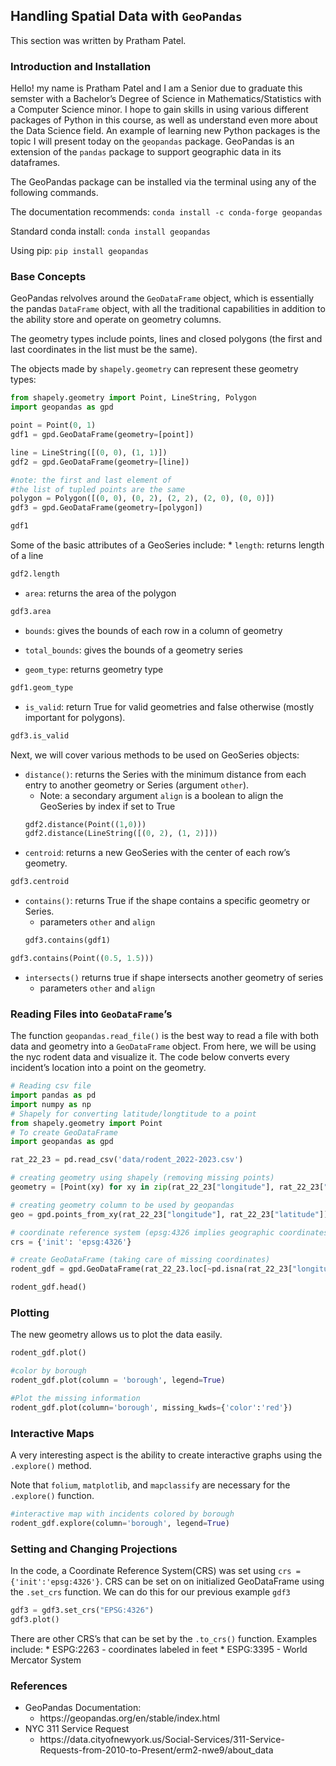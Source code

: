 ## Handling Spatial Data with `GeoPandas`

This section was written by Pratham Patel.

### Introduction and Installation

Hello! my name is Pratham Patel and I am a Senior due to graduate this 
semster with a Bachelor's Degree of Science in Mathematics/Statistics 
with a Computer Science minor. I hope to gain skills in using various 
different packages of Python in this course, as well as understand 
even more about the Data Science field. An example of learning new 
Python packages is the topic I will present today on the `geopandas` 
package. GeoPandas is an extension of the `pandas` package to support 
geographic data in its dataframes.

The GeoPandas package can be installed via the terminal using any of the following commands.

The documentation recommends:
`conda install -c conda-forge geopandas`

Standard conda install:
`conda install geopandas`

Using pip:
`pip install geopandas`

### Base Concepts

GeoPandas relvolves around the `GeoDataFrame` object, which is essentially the 
pandas `DataFrame` object, with all the traditional capabilities in addition to 
the ability store and operate on geometry columns.

The geometry types include points, lines and closed polygons (the first and last 
coordinates in the list must be the same).

The objects made by `shapely.geometry` can represent these geometry types:

```python
from shapely.geometry import Point, LineString, Polygon
import geopandas as gpd

point = Point(0, 1)
gdf1 = gpd.GeoDataFrame(geometry=[point])

line = LineString([(0, 0), (1, 1)])
gdf2 = gpd.GeoDataFrame(geometry=[line])

#note: the first and last element of 
#the list of tupled points are the same
polygon = Polygon([(0, 0), (0, 2), (2, 2), (2, 0), (0, 0)])
gdf3 = gpd.GeoDataFrame(geometry=[polygon])
```

```python
gdf1
```

Some of the basic attributes of a GeoSeries include:
* `length`: returns length of a line
```python
gdf2.length
```

* `area`: returns the area of the polygon
```python
gdf3.area
```

* `bounds`: gives the bounds of each row in a column of geometry

* `total_bounds`: gives the bounds of a geometry series

* `geom_type`: returns geometry type
```python
gdf1.geom_type
```

* `is_valid`: return True for valid geometries and false otherwise (mostly important for polygons).
```python
gdf3.is_valid
```


Next, we will cover various methods to be used on GeoSeries objects:

* `distance()`: returns the Series with the minimum distance from each entry to another geometry or 
Series (argument `other`).
    + Note: a secondary argument `align` is a boolean to align the GeoSeries by index if set to True
```python
gdf2.distance(Point((1,0)))
gdf2.distance(LineString([(0, 2), (1, 2)]))
```

* `centroid`: returns a new GeoSeries with the center of each row's geometry.
```python
gdf3.centroid
```

* `contains()`: returns True if the shape contains a specific geometry or Series.
    + parameters `other` and `align`
```python
gdf3.contains(gdf1)
```

```python
gdf3.contains(Point((0.5, 1.5)))
```

* `intersects()` returns true if shape intersects another geometry of series
    + parameters `other` and `align`

### Reading Files into `GeoDataFrame`'s

The function `geopandas.read_file()` is the best way to read a file with both data and geometry into a `GeoDataFrame` object. From here, we will be using the nyc rodent data and visualize it. The code below converts every incident's location into a point on the geometry.

```python
# Reading csv file 
import pandas as pd 
import numpy as np
# Shapely for converting latitude/longtitude to a point
from shapely.geometry import Point 
# To create GeoDataFrame
import geopandas as gpd 

rat_22_23 = pd.read_csv('data/rodent_2022-2023.csv')

# creating geometry using shapely (removing missing points)
geometry = [Point(xy) for xy in zip(rat_22_23["longitude"], rat_22_23["latitude"]) if not Point(xy).is_empty]

# creating geometry column to be used by geopandas
geo = gpd.points_from_xy(rat_22_23["longitude"], rat_22_23["latitude"])

# coordinate reference system (epsg:4326 implies geographic coordinates)
crs = {'init': 'epsg:4326'}

# create GeoDataFrame (taking care of missing coordinates)
rodent_gdf = gpd.GeoDataFrame(rat_22_23.loc[~pd.isna(rat_22_23["longitude"]) & ~pd.isna(rat_22_23["latitude"])], crs=crs, geometry=geometry)

rodent_gdf.head()
```


### Plotting
The new geometry allows us to plot the data easily.
```python
rodent_gdf.plot()

#color by borough
rodent_gdf.plot(column = 'borough', legend=True)

#Plot the missing information
rodent_gdf.plot(column='borough', missing_kwds={'color':'red'})
```

### Interactive Maps
A very interesting aspect is the ability to create interactive graphs using the `.explore()` method.

Note that `folium`, `matplotlib`, and `mapclassify` are necessary for the `.explore()` function.

```python
#interactive map with incidents colored by borough
rodent_gdf.explore(column='borough', legend=True)
```


### Setting and Changing Projections
In the code, a Coordinate Reference System(CRS) was set using `crs = {'init':'epsg:4326'}`. CRS can be set on on initialized GeoDataFrame using the `.set_crs` function. We can do this for our previous example `gdf3`

```python
gdf3 = gdf3.set_crs("EPSG:4326")
gdf3.plot()
```

There are other CRS's that can be set by the `.to_crs()` function. 
Examples include:
* ESPG:2263 - coordinates labeled in feet
* ESPG:3395 - World Mercator System


### References

* GeoPandas Documentation: 
    + https://geopandas.org/en/stable/index.html

* NYC 311 Service Request
    + https://data.cityofnewyork.us/Social-Services/311-Service-Requests-from-2010-to-Present/erm2-nwe9/about_data


